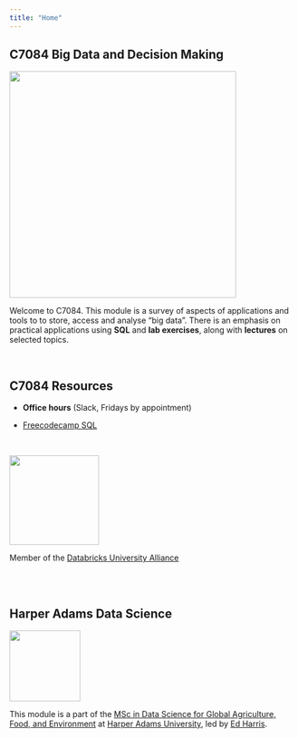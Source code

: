 ```yaml
---
title: "Home"
---
```


## C7084 Big Data and Decision Making

![](img/C7084-slide.png){fig-alt="C7084 title slide" fig-align="center" width="400"}

Welcome to C7084. This module is a survey of aspects of applications and tools to to store, access and analyse "big data". There is an emphasis on practical applications using **SQL** and **lab exercises**, along with **lectures** on selected topics.

<br>

## C7084 Resources

-   **Office hours** (Slack, Fridays by appointment)

-   [Freecodecamp SQL](https://www.freecodecamp.org/news/sql-and-databases-full-course/)

<br>

![](img/Databricks.png){width="158"}

Member of the [Databricks University Alliance](https://www.databricks.com/university)

<br><br>

## Harper Adams Data Science

![](img/HDS.png){fig-alt="Harper Data Science" width="125"}

This module is a part of the [MSc in Data Science for Global Agriculture, Food, and Environment](https://www.harper-adams.ac.uk/courses/postgraduate/201194/data-science-for-global-agriculture-food-and-environment "MSc in Data Science") at [Harper Adams University](https://www.harper-adams.ac.uk/ "Harper Adams University"), led by [Ed Harris](https://www.harper-adams.ac.uk/general/staff/profile/201620/Edwin-Harris/ "Ed's Faculty page").
